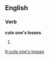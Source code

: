==English==

===Verb===
'''cuts one's losses'''

# {{third-person singular of|[[cut one's losses]]}}

[[fr:cuts one's losses]]